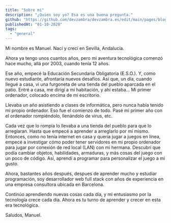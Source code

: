 ```yaml
---
title: "Sobre mi"
description: "¿Quien soy yo? Esa es una buena pregunta."
github: "https://github.com/devzambra/devzambra.es/edit/main/pages/blog/sobre-mi.mdx"
publishedAt: "01-10-2020"
tags:
  - "general"
---
```


Mi nombre es Manuel. Nací y crecí en Sevilla, Andalucía.

Ahora ya tengo unos cuantos años, pero mi aventura tecnológica comenzó hace mucho, allá por 2003, cuando tenía 12 años.

Ese año, empecé la Educación Secundaria Obligatoria (E.S.O.). Y, como nuevo estudiante, afrontaría nuevos desafíos.
Así que, un día, cuando llegué a casa, vi una furgoneta de una tienda del pueblo aparcada en el patio.
Entré a casa, me dirigí a mi habitación, y ahí estaba… Mi primer ordenador, colocado encima de mi escritorio.

Llevaba un año asistiendo a clases de informática, pero nunca había tenido mi propio ordenador. Eso fue el comienzo de todo.
Pasé mi primer año con el ordenador rompiéndolo, llenándolo de virus, etc.

Cada vez que lo rompía lo llevaba a una tienda del pueblo para que lo arreglaran. Hasta que empecé a aprender a arreglarlo por mí mismo.
Entonces, como no tenía internet en casa y quería jugar a juegos en línea, empecé a investigar cómo poder tener servidores en mi propio ordenador para jugar por conexión de red local (LAN) con mi hermana. Descubrí que podía cambiar objetos, habilidades, armaduras, y más cosas del juego con un poco de código.
Así, aprendí a programar para personalizar el juego a mi gusto.

Ahora, bastantes años después, despues de aprender mucho y estudiar programación, soy desarrollador web full stack con años de experiencia en una empresa consultora ubicada en Barcelona.

Continúo aprendiendo nuevas cosas cada día, y mi entusiasmo por la tecnología crece cada dia.
Ahora es tu turno de aprender y crecer en esta era tecnológica.

Saludos,
Manuel.
